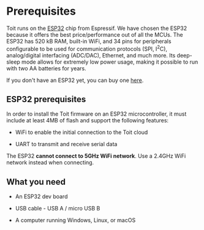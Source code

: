 # Prerequisites

Toit runs on the [ESP32](https://www.espressif.com/en/products/socs/esp32) chip from Espressif. We have chosen the ESP32 because it offers the best price/performance out of all the MCUs.
The ESP32 has 520 kB RAM, built-in WiFi, and 34 pins for peripherals configurable to be used for communication protocols (SPI, I<sup>2</sup>C), analog/digital interfacing (ADC/DAC), Ethernet, and much more. Its deep-sleep mode allows for extremely low power usage, making it possible to run with two AA batteries for years.

If you don't have an ESP32 yet, you can buy one [here](https://www.digikey.com/en/products/detail/espressif-systems/ESP32-DEVKITC-32E/12091810).

## ESP32 prerequisites

In order to install the Toit firmware on an ESP32 microcontroller, it must include at least 4MB of flash and support the following features:

- WiFi to enable the initial connection to the Toit cloud

- UART to transmit and receive serial data

<Note type="warning">

The ESP32 **cannot connect to 5GHz WiFi network**. Use a 2.4GHz WiFi network instead when connecting.

</Note>

## What you need

- An ESP32 dev board

- USB cable - USB A / micro USB B

- A computer running Windows, Linux, or macOS
